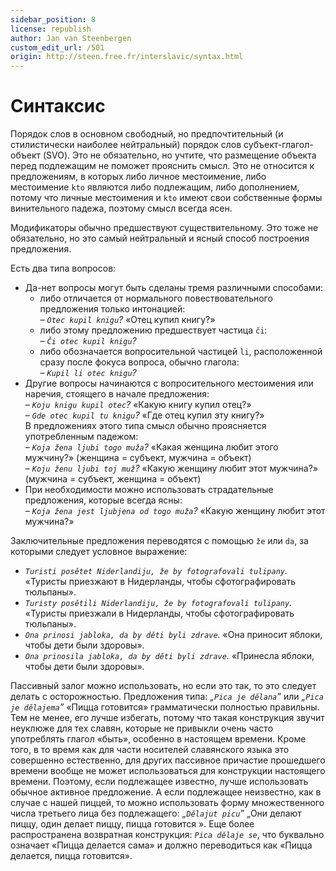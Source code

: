 ```yaml
---
sidebar_position: 8
license: republish
author: Jan van Steenbergen
custom_edit_url: /501
origin: http://steen.free.fr/interslavic/syntax.html
---
```


# Синтаксис

Порядок слов в основном свободный, но предпочтительный (и стилистически наиболее нейтральный) порядок слов субъект-глагол-объект (SVO). Это не обязательно, но учтите, что размещение объекта перед подлежащим не поможет прояснить смысл. Это не относится к предложениям, в которых либо личное местоимение, либо местоимение `kto` являются либо подлежащим, либо дополнением, потому что личные местоимения и `kto` имеют свои собственные формы винительного падежа, поэтому смысл всегда ясен.

Модификаторы обычно предшествуют существительному. Это тоже не обязательно, но это самый нейтральный и ясный способ построения предложения.

Есть два типа вопросов:

- Да-нет вопросы могут быть сделаны тремя различными способами:
  - либо отличается от нормального повествовательного предложения только интонацией:\
    _– `Otec kupil knigu`?_ «Отец купил книгу?»
  - либо этому предложению предшествует частица `či`:\
    _– `Či otec kupil knigu`?_
  - либо обозначается вопросительной частицей `li`, расположенной сразу после фокуса вопроса, обычно глагола:\
    _– `Kupil li otec knigu`?_
- Другие вопросы начинаются с вопросительного местоимения или наречия, стоящего в начале предложения:\
  _– `Koju knigu kupil otec`?_ «Какую книгу купил отец?»\
  _– `Gde otec kupil tu knigu`?_ «Где отец купил эту книгу?»\
  В предложениях этого типа смысл обычно проясняется употребленным падежом:\
  – _`Koja žena ljubi togo muža`?_ «Какая женщина любит этого мужчину?» (женщина = субъект, мужчина = объект)\
  – _`Koju ženu ljubi toj muž`?_ «Какую женщину любит этот мужчина?» (мужчина = субъект, женщина = объект)
- При необходимости можно использовать страдательные предложения, которые всегда ясны:\
  _– `Koja žena jest ljubjena od togo muža`?_ «Какую женщину любит этот мужчина?»

Заключительные предложения переводятся с помощью `že` или `da`, за которыми следует условное выражение:

- _`Turisti posětet Niderlandiju, že by fotografovali tulipany`._ «Туристы приезжают в Нидерланды, чтобы сфотографировать тюльпаны».
- _`Turisty posětili Niderlandiju, že by fotografovali tulipany`._ «Туристы приезжали в Нидерланды, чтобы сфотографировать тюльпаны».
- _`Ona prinosi jabloka, da by děti byli zdrave`._ «Она приносит яблоки, чтобы дети были здоровы».
- _`Ona prinosila jabloka, da by děti byli zdrave`._ «Принесла яблоки, чтобы дети были здоровы».

Пассивный залог можно использовать, но если это так, то это следует делать с осторожностью. Предложения типа: _„`Pica je dělana`”_ или _„`Pica je dělajema`”_ «Пицца готовится» грамматически полностью правильны. Тем не менее, его лучше избегать, потому что такая конструкция звучит неуклюже для тех славян, которые не привыкли очень часто употреблять глагол «быть», особенно в настоящем времени. Кроме того, в то время как для части носителей славянского языка это совершенно естественно, для других пассивное причастие прошедшего времени вообще не может использоваться для конструкции настоящего времени. Поэтому, если подлежащее известно, лучше использовать обычное активное предложение. А если подлежащее неизвестно, как в случае с нашей пиццей, то можно использовать форму множественного числа третьего лица без подлежащего: _„`Dělajut picu`”_ „Они делают пиццу, один делает пиццу, пицца готовится ». Еще более распространена возвратная конструкция: _`Pica dělaje se`_, что буквально означает «Пицца делается сама» и должно переводиться как «Пицца делается, пицца готовится».

